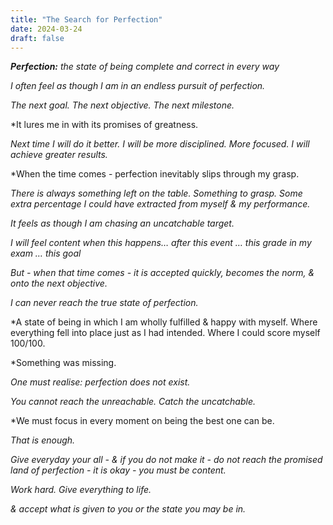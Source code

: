 ```yaml
---
title: "The Search for Perfection"
date: 2024-03-24
draft: false
---
```


***Perfection:***
*the state of being complete and correct in every way*

*I often feel as though I am in an endless pursuit of perfection.*

*The next goal. The next objective. The next milestone.*

*It lures me in with its promises of greatness.

*Next time I will do it better. I will be more disciplined. More focused. I will achieve greater results.*

*When the time comes - perfection inevitably slips through my grasp.

*There is always something left on the table. Something to grasp. Some extra percentage I could have extracted from myself & my performance.*

*It feels as though I am chasing an uncatchable target.*

*I will feel content when this happens… after this event … this grade in my exam … this goal*

*But - when that time comes - it is accepted quickly, becomes the norm, & onto the next objective.*

*I can never reach the true state of perfection.*

*A state of being in which I am wholly fulfilled & happy with myself. Where everything fell into place just as I had intended. Where I could score myself 100/100. 

*Something was missing.

*One must realise: perfection does not exist.*

*You cannot reach the unreachable. Catch the uncatchable.*

*We must focus in every moment on being the best one can be.

*That is enough.*

*Give everyday your all - & if you do not make it - do not reach the promised land of perfection - it is okay - you must be content.*

*Work hard. Give everything to life.*

*& accept what is given to you or the state you may be in.*



















